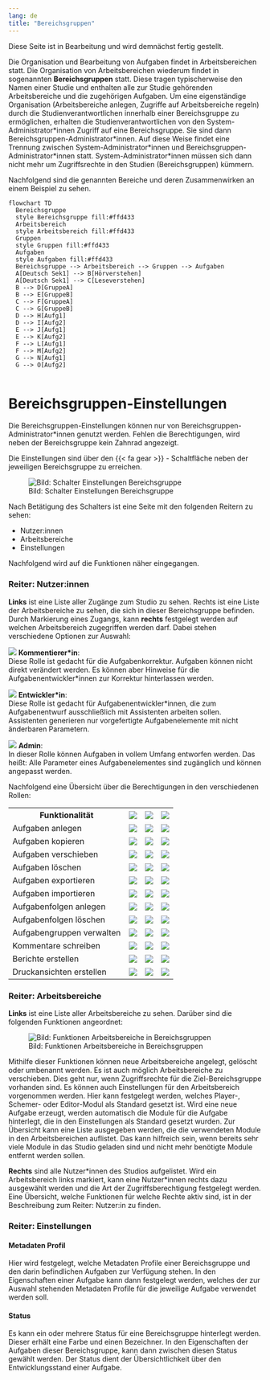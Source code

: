 ```yaml
---
lang: de
title: "Bereichsgruppen"
---
```


::: {.callout-note}
Diese Seite ist in Bearbeitung und wird demnächst fertig gestellt.
:::

Die Organisation und Bearbeitung von Aufgaben findet in Arbeitsbereichen statt. Die Organisation von Arbeitsbereichen wiederum findet in sogenannten **Bereichsgruppen** statt. Diese tragen typischerweise den Namen einer Studie und enthalten alle zur Studie gehörenden Arbeitsbereiche und die zugehörigen Aufgaben. Um eine eigenständige Organisation (Arbeitsbereiche anlegen, Zugriffe auf Arbeitsbereiche regeln) durch die Studienverantwortlichen innerhalb einer Bereichsgruppe zu ermöglichen, erhalten die Studienverantwortlichen von den System-Administrator\*innen Zugriff auf eine Bereichsgruppe. Sie sind dann Bereichsgruppen-Administrator\*innen. Auf diese Weise findet eine Trennung zwischen System-Administrator\*innen und Bereichsgruppen-Administrator\*innen statt. System-Administrator\*innen müssen sich dann nicht mehr um Zugriffsrechte in den Studien (Bereichsgruppen) kümmern.

Nachfolgend sind die genannten Bereiche und deren Zusammenwirken an einem Beispiel zu sehen.

```mermaid
flowchart TD
  Bereichsgruppe
  style Bereichsgruppe fill:#ffd433
  Arbeitsbereich
  style Arbeitsbereich fill:#ffd433
  Gruppen
  style Gruppen fill:#ffd433
  Aufgaben
  style Aufgaben fill:#ffd433
  Bereichsgruppe --> Arbeitsbereich --> Gruppen --> Aufgaben
  A[Deutsch Sek1] --> B[Hörverstehen]
  A[Deutsch Sek1] --> C[Leseverstehen]
  B --> D[GruppeA]
  B --> E[GruppeB]
  C --> F[GruppeA]
  C --> G[GruppeB]
  D --> H[Aufg1]
  D --> I[Aufg2]
  E --> J[Aufg1]
  E --> K[Aufg2]
  F --> L[Aufg1]
  F --> M[Aufg2]
  G --> N[Aufg1]
  G --> O[Aufg2]
  
```

# Bereichsgruppen-Einstellungen

::: {.callout-note}
Die Bereichsgruppen-Einstellungen können nur von Bereichsgruppen-Administrator\*innen genutzt werden. Fehlen die Berechtigungen, wird neben der Bereichsgruppe kein Zahnrad angezeigt.
:::

Die Einstellungen sind über den {{< fa gear >}} - Schaltfläche neben der jeweiligen Bereichsgruppe zu erreichen.

![Bild: Schalter Einstellungen Bereichsgruppe](Schalter_Einstellungen_Bereich.png){fig-align="left"}

Nach Betätigung des Schalters ist eine Seite mit den folgenden Reitern zu sehen:

* Nutzer:innen
* Arbeitsbereiche
* Einstellungen

Nachfolgend wird auf die Funktionen näher eingegangen.

### Reiter: Nutzer:innen

**Links** ist eine Liste aller Zugänge zum Studio zu sehen. Rechts ist eine Liste der Arbeitsbereiche zu sehen, die sich in dieser Bereichsgruppe befinden. Durch Markierung eines Zugangs, kann **rechts** festgelegt werden auf welchen Arbeitsbereich zugegriffen werden darf. Dabei stehen verschiedene Optionen zur Auswahl:

![](Symbol_Zugriff_Kommentierer.png) **Kommentierer\*in**:<br> 
Diese Rolle ist gedacht für die Aufgabenkorrektur. Aufgaben können nicht direkt verändert werden. Es können aber Hinweise für die Aufgabenentwickler\*innen zur Korrektur hinterlassen werden.

![](Symbol_Zugriff_Dev.png) **Entwickler\*in**:<br>
Diese Rolle ist gedacht für Aufgabenentwickler\*innen, die zum Aufgabenentwurf ausschließlich mit Assistenten arbeiten sollen. Assistenten generieren nur vorgefertigte Aufgabenelemente mit nicht änderbaren Parametern.

![](Symbol_Zugriff_Admin.png) **Admin**:<br>
In dieser Rolle können Aufgaben in vollem Umfang entworfen werden. Das heißt: Alle Parameter eines Aufgabenelementes sind zugänglich und können angepasst werden.

Nachfolgend eine Übersicht über die Berechtigungen in den verschiedenen Rollen:

```{=html}
<table>
<tr>
    <th><b>Funktionalität</b></th>
    <th align=center><img src="Symbol_Zugriff_Kommentierer.png" ></th>
    <th align=center><img src="Symbol_Zugriff_Dev.png" ></th>
    <th align=center><img src="Symbol_Zugriff_Admin.png" ></th>
</tr>
<tr>
    <td>Aufgaben anlegen</td>
    <td align=center><img src="Symbol_kein_Zugriff.png" ></td>
    <td align=center><img src="Symbol_Zugriff_erlaubt.png" ></td>
    <td align=center><img src="Symbol_Zugriff_erlaubt.png" ></td>
</tr>
<tr>
    <td>Aufgaben kopieren</td>
    <td align=center><img src="Symbol_Zugriff_erlaubt.png" ></td>
    <td align=center><img src="Symbol_Zugriff_erlaubt.png" ></td>
    <td align=center><img src="Symbol_Zugriff_erlaubt.png" ></td>
</tr>
<tr>
    <td>Aufgaben verschieben</td>
    <td align=center><img src="Symbol_kein_Zugriff.png" ></td>
    <td align=center><img src="Symbol_kein_Zugriff.png" ></td>
    <td align=center><img src="Symbol_Zugriff_erlaubt.png" ></td>
</tr>
<tr>
    <td>Aufgaben löschen</td>
    <td align=center><img src="Symbol_kein_Zugriff.png" ></td>
    <td align=center><img src="Symbol_kein_Zugriff.png" ></td>
    <td align=center><img src="Symbol_Zugriff_erlaubt.png" ></td>
</tr>
<tr>
    <td>Aufgaben exportieren</td>
    <td align=center><img src="Symbol_Zugriff_erlaubt.png" ></td>
    <td align=center><img src="Symbol_Zugriff_erlaubt.png" ></td>
    <td align=center><img src="Symbol_Zugriff_erlaubt.png" ></td>
</tr>
<tr>
    <td>Aufgaben importieren</td>
    <td align=center><img src="Symbol_kein_Zugriff.png" ></td>
    <td align=center><img src="Symbol_kein_Zugriff.png" ></td>
    <td align=center><img src="Symbol_Zugriff_erlaubt.png" ></td>
</tr>
<tr>
    <td>Aufgabenfolgen anlegen</td>
    <td align=center><img src="Symbol_kein_Zugriff.png" ></td>
    <td align=center><img src="Symbol_kein_Zugriff.png" ></td>
    <td align=center><img src="Symbol_Zugriff_erlaubt.png" ></td>
</tr>
<tr>
    <td>Aufgabenfolgen löschen</td>
    <td align=center><img src="Symbol_kein_Zugriff.png" ></td>
    <td align=center><img src="Symbol_kein_Zugriff.png" ></td>
    <td align=center><img src="Symbol_Zugriff_erlaubt.png" ></td>
</tr>
<tr>
    <td>Aufgabengruppen verwalten</td>
    <td align=center><img src="Symbol_kein_Zugriff.png" ></td>
    <td align=center><img src="Symbol_kein_Zugriff.png" ></td>
    <td align=center><img src="Symbol_Zugriff_erlaubt.png" ></td>
</tr>
<tr>
    <td>Kommentare schreiben</td>
    <td align=center><img src="Symbol_Zugriff_erlaubt.png" ></td>
    <td align=center><img src="Symbol_Zugriff_erlaubt.png" ></td>
    <td align=center><img src="Symbol_Zugriff_erlaubt.png" ></td>
</tr>
<tr>
    <td>Berichte erstellen</td>
    <td align=center><img src="Symbol_Zugriff_erlaubt.png" ></td>
    <td align=center><img src="Symbol_Zugriff_erlaubt.png" ></td>
    <td align=center><img src="Symbol_Zugriff_erlaubt.png" ></td>
</tr>
<tr>
    <td>Druckansichten erstellen</td>
    <td align=center><img src="Symbol_Zugriff_erlaubt.png" ></td>
    <td align=center><img src="Symbol_Zugriff_erlaubt.png" ></td>
    <td align=center><img src="Symbol_Zugriff_erlaubt.png" ></td>
</tr>
</table>

```

### Reiter: Arbeitsbereiche

**Links** ist eine Liste aller Arbeitsbereiche zu sehen. Darüber sind die folgenden Funktionen angeordnet:

![Bild: Funktionen Arbeitsbereiche in Bereichsgruppen](Funktionen_Arbeitsbereiche_Bereichsgruppe.png){fig-align="left"}

Mithilfe dieser Funktionen können neue Arbeitsbereiche angelegt, gelöscht oder umbenannt werden. Es ist auch möglich Arbeitsbereiche zu verschieben. Dies geht nur, wenn Zugriffsrechte für die Ziel-Bereichsgruppe vorhanden sind. Es können auch Einstellungen für den Arbeitsbereich vorgenommen werden. Hier kann festgelegt werden, welches Player-, Schemer- oder Editor-Modul als Standard gesetzt ist. Wird eine neue Aufgabe erzeugt, werden automatisch die Module für die Aufgabe hinterlegt, die in den Einstellungen als Standard gesetzt wurden. Zur Übersicht kann eine Liste ausgegeben werden, die die verwendeten Module in den Arbeitsbereichen auflistet. Das kann hilfreich sein, wenn bereits sehr viele Module in das Studio geladen sind und nicht mehr benötigte Module entfernt werden sollen.

**Rechts** sind alle Nutzer\*innen des Studios aufgelistet. Wird ein Arbeitsbereich links markiert, kann eine Nutzer\*innen rechts dazu ausgewählt werden und die Art der Zugriffsberechtigung festgelegt werden. Eine Übersicht, welche Funktionen für welche Rechte aktiv sind, ist in der Beschreibung zum Reiter: Nutzer:in zu finden.

### Reiter: Einstellungen

#### Metadaten Profil

Hier wird festgelegt, welche Metadaten Profile einer Bereichsgruppe und den darin befindlichen Aufgaben zur Verfügung stehen. In den Eigenschaften einer Aufgabe kann dann festgelegt werden, welches der zur Auswahl stehenden Metadaten Profile für die jeweilige Aufgabe verwendet werden soll.

#### Status

Es kann ein oder mehrere Status für eine Bereichsgruppe hinterlegt werden. Dieser erhält eine Farbe und einen Bezeichner. In den Eigenschaften der Aufgaben dieser Bereichsgruppe, kann dann zwischen diesen Status gewählt werden. Der Status dient der Übersichtlichkeit über den Entwicklungsstand einer Aufgabe.